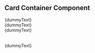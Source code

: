 

<Meta
    title="Card"
    component={CardContainer}
/>

<ArgsTable of={CardContainer} />

## Card Container Component
<Canvas>
    <Story name='Container Variants'>
        <FlexGridRow hasGutter gutterSize={32}>
            <FlexGridCol width={4} desktop={4}>
                <CardContainer variant="outline" size="sm" height="200px">
                    <CardBody>
                        <div>{dummyText}</div>
                    </CardBody>
                </CardContainer>
            </FlexGridCol>
            <FlexGridCol width={4} desktop={4}>
                <CardContainer variant="outline" size="md">
                    <CardBody>
                        <div>{dummyText}</div>
                    </CardBody>
                </CardContainer>
            </FlexGridCol>
            <FlexGridCol width={4} desktop={4}>
                <CardContainer variant="elevated" size="md">
                    <CardBody>
                        <div>{dummyText}</div>
                    </CardBody>
                </CardContainer>
            </FlexGridCol>
        </FlexGridRow>
        <br/><br/>
        <FlexGridRow hasGutter gutterSize={32}>
            <FlexGridCol width={4} desktop={4}>
                <CardContainer variant="outline" fill="#1a4480">
                    <CardBody>
                        <div style={{color: "#e6e6e6"}}>{dummyText}</div>
                    </CardBody>
                </CardContainer>
            </FlexGridCol>
            <FlexGridCol width={4} desktop={4}>
                <CardContainer>
                    <CardBody
                        overline="Search"
                        headline="Find details here"
                        text="Search spending to your community" >
                        <CardButton text="Search" variant="primary" link="/search" />
                    </CardBody>
                </CardContainer>
            </FlexGridCol>
        </FlexGridRow>
    </Story>
</Canvas>

<Canvas>
    <Story name='Hero and Button Variants'>
        <FlexGridRow width={3} desktop={3} hasGutter gutterSize={32}>
            <FlexGridCol width={4} desktop={4}>
                <CardContainer variant="elevated" size="md">
                    <CardHero fill="#1a4480" />
                    <CardBody
                        overline="Resources"
                        headline="Learn how to use  our app" >
                        <CardButton text="Search" variant="hero__button--action" link="/search" />
                    </CardBody>
                </CardContainer>
            </FlexGridCol>
            <FlexGridCol width={4} desktop={4}>
                <CardContainer variant="elevated" size="md">
                    <CardHero variant="expanded" img={imageLink} />
                    <CardBody
                        overline="Resources"
                        headline="Learn how to use our app" >
                        <CardButton text="Search" link="/search" />
                    </CardBody>
                </CardContainer>
            </FlexGridCol>
            <FlexGridCol width={4} desktop={4}>
                <CardContainer variant="elevated" size="md">
                    <CardHero variant="expanded" fill="#1a4480" img={imageLink} />
                    <CardBody
                        overline="Resources"
                        headline="Learn how to use  our app" >
                        <CardButton text="Search" variant="text" link="/search" />
                    </CardBody>
                </CardContainer>
            </FlexGridCol>
        </FlexGridRow>
    </Story>
</Canvas>
